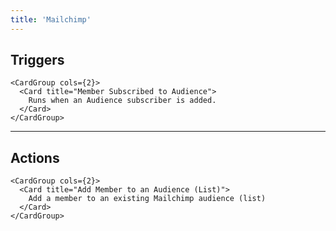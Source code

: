 ```yaml
---
title: 'Mailchimp'
---
```


## Triggers


    <CardGroup cols={2}>
      <Card title="Member Subscribed to Audience">
        Runs when an Audience subscriber is added.
      </Card>
    </CardGroup>
  

---

## Actions


    <CardGroup cols={2}>
      <Card title="Add Member to an Audience (List)">
        Add a member to an existing Mailchimp audience (list)
      </Card>
    </CardGroup>
  
